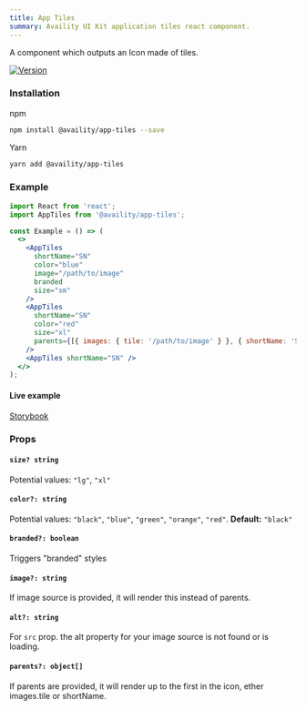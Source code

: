 ```yaml
---
title: App Tiles
summary: Availity UI Kit application tiles react component.
---
```


A component which outputs an Icon made of tiles.

[![Version](https://img.shields.io/npm/v/@availity/app-tiles.svg?style=for-the-badge)](https://www.npmjs.com/package/@availity/app-tiles)

### Installation

npm

```bash
npm install @availity/app-tiles --save
```

Yarn

```bash
yarn add @availity/app-tiles
```

### Example

```jsx
import React from 'react';
import AppTiles from '@availity/app-tiles';

const Example = () => (
  <>
    <AppTiles
      shortName="SN"
      color="blue"
      image="/path/to/image"
      branded
      size="sm"
    />
    <AppTiles
      shortName="SN"
      color="red"
      size="xl"
      parents={[{ images: { tile: '/path/to/image' } }, { shortName: 'SN' }]}
    />
    <AppTiles shortName="SN" />
  </>
);
```

#### Live example

[Storybook](https://availity.github.io/availity-react/storybook/?path=/docs/bootstrap-components-apptiles--docs)

### Props

#### `size? string`

Potential values: `"lg"`, `"xl"`

#### `color?: string`

Potential values: `"black"`, `"blue"`, `"green"`, `"orange"`, `"red"`. **Default:** `"black"`

#### `branded?: boolean`

Triggers "branded" styles

#### `image?: string`

If image source is provided, it will render this instead of parents.

#### `alt?: string`

For `src` prop. the alt property for your image source is not found or is loading.

#### `parents?: object[]`

If parents are provided, it will render up to the first in the icon, ether images.tile or shortName.
